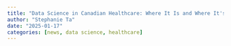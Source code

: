```yaml
---
title: "Data Science in Canadian Healthcare: Where It Is and Where It's Going"
author: "Stephanie Ta"
date: "2025-01-17"
categories: [news, data science, healthcare]
---
```


